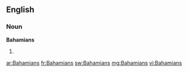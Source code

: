==English==

===Noun===
'''Bahamians'''

# {{plural of|[[Bahamian]]}}

[[ar:Bahamians]]
[[fr:Bahamians]]
[[sw:Bahamians]]
[[mg:Bahamians]]
[[vi:Bahamians]]